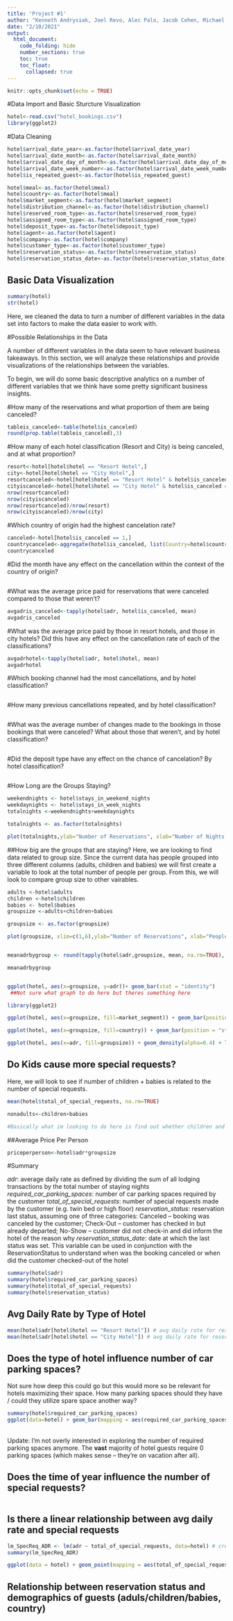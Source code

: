 ```yaml
---
title: 'Project #1'
author: "Kenneth Andrysiak, Joel Revo, Alec Palo, Jacob Cohen, Michael McLaughlan"
date: "2/10/2021"
output: 
  html_document: 
    code_folding: hide
    number_sections: true 
    toc: true
    toc_float: 
      collapsed: true  
---
```


```r
knitr::opts_chunk$set(echo = TRUE)
```

#Data Import and Basic Sturcture Visualization

```r
hotel<-read.csv("hotel_bookings.csv")
library(ggplot2)
```

#Data Cleaning

```r
hotel$arrival_date_year<-as.factor(hotel$arrival_date_year)
hotel$arrival_date_month<-as.factor(hotel$arrival_date_month)
hotel$arrival_date_day_of_month<-as.factor(hotel$arrival_date_day_of_month)
hotel$arrival_date_week_number<-as.factor(hotel$arrival_date_week_number)
hotel$is_repeated_guest<-as.factor(hotel$is_repeated_guest)
```

```r
hotel$meal<-as.factor(hotel$meal)
hotel$country<-as.factor(hotel$meal)
hotel$market_segment<-as.factor(hotel$market_segment)
hotel$distribution_channel<-as.factor(hotel$distribution_channel)
hotel$reserved_room_type<-as.factor(hotel$reserved_room_type)
hotel$assigned_room_type<-as.factor(hotel$assigned_room_type)
hotel$deposit_type<-as.factor(hotel$deposit_type)
hotel$agent<-as.factor(hotel$agent)
hotel$company<-as.factor(hotel$company)
hotel$customer_type<-as.factor(hotel$customer_type)
hotel$reservation_status<-as.factor(hotel$reservation_status)
hotel$reservation_status_date<-as.factor(hotel$reservation_status_date)
```

## Basic Data Visualization
```r
summary(hotel)
str(hotel)
```

Here, we cleaned the data to turn a number of different variables in the data set into factors to make the data easier to work with. 

#Possible Relationships in the Data

A number of different variables in the data seem to have relevant business takeaways. In this section, we will analyze these relationships and provide visualizations of the relationships between the variables.

To begin, we will do some basic descriptive analytics on a number of different variables that we think have some pretty significant business insights.

#How many of the reservations and what proportion of them are being canceled?
```r
tableis_canceled<-table(hotel$is_canceled)
round(prop.table(tableis_canceled),3)
```
#How many of each hotel classification (Resort and City) is being canceled, and at what proportion?
```r
resort<-hotel[hotel$hotel == "Resort Hotel",]
city<-hotel[hotel$hotel == "City Hotel",]
resortcanceled<-hotel[hotel$hotel == "Resort Hotel" & hotel$is_canceled == 1,]
cityiscanceled<-hotel[hotel$hotel == "City Hotel" & hotel$is_canceled == 1,]
nrow(resortcanceled)
nrow(cityiscanceled)
nrow(resortcanceled)/nrow(resort)
nrow(cityiscanceled)/nrow(city)

```
#Which country of origin had the highest cancelation rate?
```r
canceled<-hotel[hotel$is_canceled == 1,]
countrycanceled<-aggregate(hotel$is_canceled, list(Country=hotel$country), mean)
countrycanceled
```
#Did the month have any effect on the cancellation within the context of the country of origin?
```r

```
#What was the average price paid for reservations that were canceled compared to those that weren't? 
```r
avgadris_canceled<-tapply(hotel$adr, hotel$is_canceled, mean)
avgadris_canceled
```
#What was the average price paid by those in resort hotels, and those in city hotels? Did this have any effect on the cancellation rate of each of the classifications?
```r
avgadrhotel<-tapply(hotel$adr, hotel$hotel, mean)
avgadrhotel
```


#Which booking channel had the most cancellations, and by hotel classification?
```r

```
#How many previous cancellations repeated, and by hotel classification?
```r

```
#What was the average number of changes made to the bookings in those bookings that were canceled? What about those that weren't, and by hotel classification?
```r

```
#Did the deposit type have any effect on the chance of cancelation? By hotel classification?
```r

```


#How Long are the Groups Staying?
```r
weekendnights <- hotel$stays_in_weekend_nights
weekdaynights <- hotel$stays_in_week_nights
totalnights <-weekendnights+weekdaynights

totalnights <- as.factor(totalnights)

plot(totalnights,ylab="Number of Reservations", xlab="Number of Nights Stayed", col="purple")

```
##How big are the groups that are staying?
Here, we are looking to find data related to group size. Since the current data has people grouped into three different columns (adults, children and babies) we will first create a variable to look at the total number of people per group. From this, we will look to compare group size to other vairables. 
```r

adults <-hotel$adults
children <-hotel$children
babies <- hotel$babies
groupsize <-adults+children+babies

groupsize <- as.factor(groupsize)

plot(groupsize, xlim=c(1,6),ylab="Number of Reservations", xlab="People in Reservation", col="purple")


meanadrbygroup <- round(tapply(hotel$adr,groupsize, mean, na.rm=TRUE), 3)

meanadrbygroup


ggplot(hotel, aes(x=groupsize, y=adr))+ geom_bar(stat = "identity")
 ##Not sure what graph to do here but theres something here

```

```r
library(ggplot2)

ggplot(hotel, aes(x=groupsize, fill=market_segment)) + geom_bar(position = "stack")

ggplot(hotel, aes(x=groupsize, fill=country)) + geom_bar(position = "stack")

ggplot(hotel, aes(x=adr, fill=groupsize)) + geom_density(alpha=0.4) + labs(title="Lead Time by Group Size") # This is obviously a bad graph just trying some things out

```
## Do Kids cause more special requests?
Here, we will look to see if number of children + babies is related to the number of special requests. 
```r

mean(hotel$total_of_special_requests, na.rm=TRUE)

nonadults<-children+babies

#Basically what im looking to do here is find out whether children and babies increase number of speical requests. Any ideas?


```


##Average Price Per Person 
```r
priceperperson<-hotel$adr*groupsize


```


#Summary

*adr*: average daily rate as defined by dividing the sum of all lodging transactions by the total number of staying nights
*required_car_parking_spaces*: number of car parking spaces required by the customer
*total_of_special_requests*: number of special requests made by the customer (e.g. twin bed or high floor)
*reservation_status*: reservation last status, assuming one of three categories: Canceled – booking was canceled by the customer; Check-Out – customer has checked in but already departed; No-Show – customer did not check-in and did inform the hotel of the reason why
*reservation_status_date*: date at which the last status was set. This variable can be used in conjunction with the ReservationStatus to understand when was the booking canceled or when did the customer checked-out of the hotel



```r
summary(hotel$adr)
summary(hotel$required_car_parking_spaces)
summary(hotel$total_of_special_requests)
summary(hotel$reservation_status)
```

## Avg Daily Rate by Type of Hotel
```r
mean(hotel$adr[hotel$hotel == "Resort Hotel"]) # avg daily rate for resort hotel
mean(hotel$adr[hotel$hotel == "City Hotel"]) # avg daily rate for resort hotel
```


## Does the type of hotel influence number of car parking spaces?

Not sure how deep this could go but this would more so be relevant for hotels maximizing their space. How many parking spaces should they have / could they utilize spare space another way?
```r
summary(hotel$required_car_parking_spaces)
ggplot(data=hotel) + geom_bar(mapping = aes(required_car_parking_spaces)) # just checking # of parking spaces alone first
```
<br/> Update: I'm not overly interested in exploring the number of required parking spaces anymore. The **vast** majority of hotel guests require 0 parking spaces (which makes sense -- they're on vacation after all).

## Does the time of year influence the number of special requests?

```r

```


## Is there a linear relationship between avg daily rate and special requests

```r
lm_SpecReq_ADR <- lm(adr ~ total_of_special_requests, data=hotel) # create linear model b/w special requests and adr
summary(lm_SpecReq_ADR)
```

```r
ggplot(data = hotel) + geom_point(mapping = aes(total_of_special_requests, adr))
```


## Relationship between reservation status and demographics of guests (aduls/children/babies, country)

```r

```


